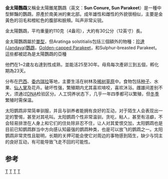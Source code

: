 {{Speciesbox
| taxon = Aratinga solstitialis
| status = EN
| status_system = IUCN3.1
| status_ref = <ref name=iucn>{{IUCN|id=62233372 |title=''Aratinga solstitialis'' |assessors=[[BirdLife_International|BirdLife International]] |version=2014.3 |year=2014 |accessdate=26 November 2013}}</ref>
| image = Aratinga solstitialis - Loro Parque 01.jpg
| binomial_authority = [[卡爾·林奈|Linnaeus]], 1758
}}
'''金太陽鸚鵡'''又稱金太陽錐尾鸚鵡（英文：'''Sun Conure, Sun Parakeet'''）是一種中型鮮豔的鸚鵡，原產於南美洲的東北部。成年雄性和雌性的外貌很相似，主要是金黃色的羽毛和橙紅色的腹部和臉頰。叫声非常尖锐。

金太陽鸚鵡，平均重量約110克（4盎司），大約有30公分（12英寸）長。

金太陽鸚鵡屬於[[單型|單型]]，但Aratinga solstitialis包括三個額外的物種：[http://en.wikipedia.org/wiki/Jandaya_Parakeet 珍達(Jandaya)鸚鵡]{{Wayback|url=http://en.wikipedia.org/wiki/Jandaya_Parakeet |date=20130723112447 }}，[http://en.wikipedia.org/wiki/Aratinga_auricapilla Golden-capped Parakeet]{{Wayback|url=http://en.wikipedia.org/wiki/Aratinga_auricapilla |date=20151128211145 }}，和Sulphur-breasted Parakeet。這些都被認為是太陽鸚鵡的亞種

他們在1~2歲左右達到性成熟，並能活25至30年。母鳥每次產卵三到五個，孵化期為23天。

分布在[[巴西|巴西]]、[[委内瑞拉|委内瑞拉]]等地，主要生活在树林及[[稀树草原|稀树草原]]中。食物包括[[种子|种子]]、水果、[[仙人掌|仙人掌]]及花卉。破坏性强，繁殖期内尤其喜欢啃咬，喜欢沐浴。雌雄间差别不大，须通过[[DNA|DNA]]检验区分。人工饲养状态下，几乎一年四季都可以繁殖，但[[冬季|冬季]]繁殖时需保温。

太阳鹦鹉非常简单驯服，并且与驯养者能拥有良好的互动，对于陌生人会表现出一定的警惕，甚至对其吼叫。太阳鹦鹉个性非常温驯，贪吃，粘人，甚至有洁癖，不会轻易排泄在人身上和它们的住处除非忍不住，让人对其爱恨交加，太阳鹦鹉也是目前已知鹦鹉群当中方向感认知最强的鹦鹉种类，也是可以放飞的鹦鹉之一。太阳鹦鹉非常灵性且聪明，长期的关押可能会使它对周边的事物感到陌生，缺少与饲主的良好互动，有可能导致飞走不回的可能性。

==参考==
{{Reflist}}
{{Taxonbar|from=Q225039}}

[[Category:锥尾鹦鹉属|T]]
[[Category:能言鳥類|T]]
[[Category:卡尔·林奈命名的生物分类|T]]
[[Category:1758年描述的鸟类|T]]